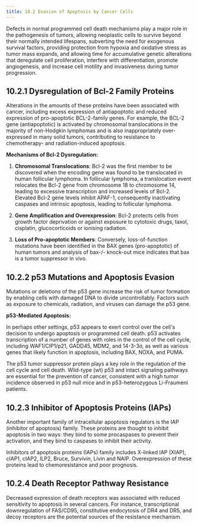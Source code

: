 ```yaml
---
title: 10.2 Evasion of Apoptosis by Cancer Cells
---
```



Defects in normal programmed cell death mechanisms play a major role in the pathogenesis of tumors, allowing neoplastic cells to survive beyond their normally intended lifespans, subverting the need for exogenous survival factors, providing protection from hypoxia and oxidative stress as tumor mass expands, and allowing time for accumulative genetic alterations that deregulate cell proliferation, interfere with differentiation, promote angiogenesis, and increase cell motility and invasiveness during tumor progression.

## 10.2.1 Dysregulation of Bcl-2 Family Proteins

Alterations in the amounts of these proteins have been associated with cancer, including excess expression of antiapoptotic and reduced expression of pro-apoptotic BCL-2-family genes. For example, the BCL-2 gene (antiapoptotic) is activated by chromosomal translocations in the majority of non-Hodgkin lymphomas and is also inappropriately over-expressed in many solid tumors, contributing to resistance to chemotherapy- and radiation-induced apoptosis.

**Mechanisms of Bcl-2 Dysregulation:**

1. **Chromosomal Translocations**: Bcl-2 was the first member to be discovered when the encoding gene was found to be translocated in human follicular lymphoma. In follicular lymphoma, a translocation event relocates the Bcl-2 gene from chromosome 18 to chromosome 14, leading to excessive transcription and increased levels of Bcl-2. Elevated Bcl-2 gene levels inhibit APAF-1, consequently inactivating caspases and intrinsic apoptosis, leading to follicular lymphoma.

2. **Gene Amplification and Overexpression**: Bcl-2 protects cells from growth factor deprivation or against exposure to cytotoxic drugs, taxol, cisplatin, glucocorticoids or ionising radiation.

3. **Loss of Pro-apoptotic Members**: Conversely, loss-of-function mutations have been identified in the BAX genes (pro-apoptotic) of human tumors and analysis of bax-/- knock-out mice indicates that bax is a tumor suppressor in vivo.

## 10.2.2 p53 Mutations and Apoptosis Evasion

Mutations or deletions of the p53 gene increase the risk of tumor formation by enabling cells with damaged DNA to divide uncontrollably. Factors such as exposure to chemicals, radiation, and viruses can damage the p53 gene.

**p53-Mediated Apoptosis:**

In perhaps other settings, p53 appears to exert control over the cell's decision to undergo apoptosis or programmed cell death. p53 activates transcription of a number of genes with roles in the control of the cell cycle, including WAF1/CIP1/p21, GADD45, MDM2, and 14-3-3σ, as well as various genes that likely function in apoptosis, including BAX, NOXA, and PUMA.

The p53 tumor suppressor protein plays a key role in the regulation of the cell cycle and cell death. Wild-type (wt) p53 and intact signaling pathways are essential for the prevention of cancer, consistent with a high tumor incidence observed in p53 null mice and in p53-heterozygous Li-Fraumeni patients.

## 10.2.3 Inhibitor of Apoptosis Proteins (IAPs)

Another important family of intracellular apoptosis regulators is the IAP (inhibitor of apoptosis) family. These proteins are thought to inhibit apoptosis in two ways: they bind to some procaspases to prevent their activation, and they bind to caspases to inhibit their activity.

Inhibitors of apoptosis proteins (IAPs) family includes X-linked IAP (XIAP), cIAP1, cIAP2, ILP2, Bruce, Survivin, Livin and NAIP. Overexpression of these proteins lead to chemoresistance and poor prognosis.

## 10.2.4 Death Receptor Pathway Resistance

Decreased expression of death receptors was associated with reduced sensitivity to apoptosis in several cancers. For instance, transcriptional downregulation of FAS/CD95, constitutive endocytosis of DR4 and DR5, and decoy receptors are the potential sources of the resistance mechanism.
